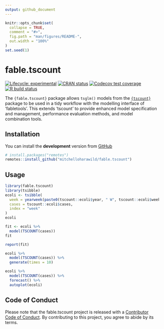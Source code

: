 ```yaml
---
output: github_document
---
```


<!-- README.md is generated from README.Rmd. Please edit that file -->

```r
knitr::opts_chunk$set(
  collapse = TRUE,
  comment = "#>",
  fig.path = "man/figures/README-",
  out.width = "100%"
)
set.seed(1)
```

# fable.tscount

<!-- badges: start -->
[![Lifecycle: experimental](https://img.shields.io/badge/lifecycle-experimental-orange.svg)](https://www.tidyverse.org/lifecycle/#experimental)
[![CRAN status](https://www.r-pkg.org/badges/version/fable.tscount)](https://CRAN.R-project.org/package=fable.tscount)
[![Codecov test coverage](https://codecov.io/gh/mitchelloharawild/fable.tscount/branch/master/graph/badge.svg)](https://codecov.io/gh/mitchelloharawild/fable.tscount?branch=master)
[![R build status](https://github.com/mitchelloharawild/fable.tscount/workflows/R-CMD-check/badge.svg)](https://github.com/mitchelloharawild/fable.tscount/actions)
<!-- badges: end -->

The `{fable.tscount}` package allows `tsglm()` models from the [`{tscount}`]((https://cran.r-project.org/package=tscount))
package to be used in a tidy workflow with the modelling interface of
'fabletools'. This extends 'tscount' to provide enhanced model
specification and management, performance evaluation methods, and
model combination tools.

## Installation

You can install the **development** version from
[GitHub](https://github.com/mitchelloharawild/fable.tscount)

```r
# install.packages("remotes")
remotes::install_github("mitchelloharawild/fable.tscount")
```


<!-- You can install the released version of fable.tscount from [CRAN](https://CRAN.R-project.org) with: -->

<!-- ``` r -->
<!-- install.packages("fable.tscount") -->
<!-- ``` -->

## Usage

```r
library(fable.tscount)
library(tsibble)
ecoli <- tsibble(
  week = yearweek(paste0(tscount::ecoli$year, " W", tscount::ecoli$week)),
  cases = tscount::ecoli$cases,
  index = "week"
) 
ecoli
```

```r
fit <- ecoli %>% 
  model(TSCOUNT(cases))
fit
```

```r
report(fit)
```

```r
ecoli %>% 
  model(TSCOUNT(cases)) %>% 
  generate(times = 10)
```

```r
ecoli %>% 
  model(TSCOUNT(cases)) %>% 
  forecast() %>% 
  autoplot(ecoli)
```

## Code of Conduct

Please note that the fable.tscount project is released with a [Contributor Code of Conduct](https://contributor-covenant.org/version/2/0/CODE_OF_CONDUCT.html). By contributing to this project, you agree to abide by its terms.
